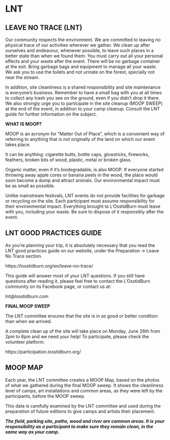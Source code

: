 # LNT {-}


<h2><span> LEAVE NO TRACE (LNT) </span></h2> 


Our community respects the environment. We are committed to leaving no physical trace of our activities wherever we gather. We clean up after ourselves and endeavour, whenever possible, to leave such places in a better state than when we found them. You must carry out all your personal effects and your waste after the event. There will be no garbage container at the exit. Bring garbage bags and equipment to manage all your waste. We ask you to use the toilets and not urinate on the forest, specially not near the stream. 

In addition, site cleanliness is a shared responsibility and site maintenance is everyone’s business. Remember to have a small bag with you at all times to collect any trash you see on the ground, even if you didn’t drop it there. We also strongly urge you to participate in the site cleanup (MOOP SWEEP) at the end of the event, in addition to your camp cleanup. Consult the LNT guide for further information on the subject.



**WHAT IS MOOP?**

MOOP is an acronym for “Matter Out of Place”, which is a convenient way of referring to anything that is not originally of the land on which our event takes place.

It can be anything: cigarette butts, bottle caps, glowsticks, fireworks, feathers, broken bits of wood, plastic, metal or broken glass.

Organic matter, even if it’s biodegradable, is also MOOP. If everyone started throwing away apple cores or banana peels in the wood, the place would soon become a dump and attract animals. Our environmental impact must be as small as possible.

Unlike mainstream festivals, LNT events do not provide facilities for garbage or recycling on the site. Each participant must assume responsibility for their environmental impact. Everything brought to L’OsstidBurn must leave with you, including your waste. Be sure to dispose of it responsibly after the event.


<h2><span>LNT GOOD PRACTICES GUIDE</span></h2>

As you're planning your trip, it is absolutely necessary that you read the LNT good practices guide on our website, under the Preparation -> Leave No Trace section.

https://losstidburn.org/en/leave-no-trace/

This guide will answer most of your LNT questions. If you still have questions after reading it, please feel free to contact the L'OsstidBurn community on its Facebook page, or contact us at: 

lnt@losstidburn.com

**FINAL MOOP SWEEP**

The LNT committee ensures that the site is in as good or better condition than when we arrived.

A complete clean up of the site will take place on Monday, June 26th from 2pm to 6pm and we need your help! To participate, please check the volunteer platform.

https://participation.losstidburn.org/

<h2><span>MOOP MAP</span></h2>

Each year, the LNT committee creates a MOOP Map, based on the photos of what we gathered during the final MOOP sweep. It shows the cleanliness level of camps, art installations and common areas, as they were left by the participants, before the MOOP sweep.

This data is carefully examined by the LNT committee and used during the preparation of future editions to give camps and artists their placement.

**_The field, parking site, paths, wood and river are common areas. It is your responsibility as a participant to make sure they remain clean, in the same way as your camp._**

